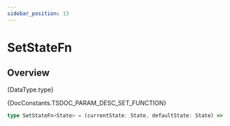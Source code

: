 ```yaml
---
sidebar_position: 13
---
```



# SetStateFn

## Overview

<TypeDisplay>{DataType.type}</TypeDisplay>

<MarkdownWrapper>{DocConstants.TSDOC_PARAM_DESC_SET_FUNCTION}</MarkdownWrapper>

```ts
type SetStateFn<State> = (currentState: State, defaultState: State) => State
```
